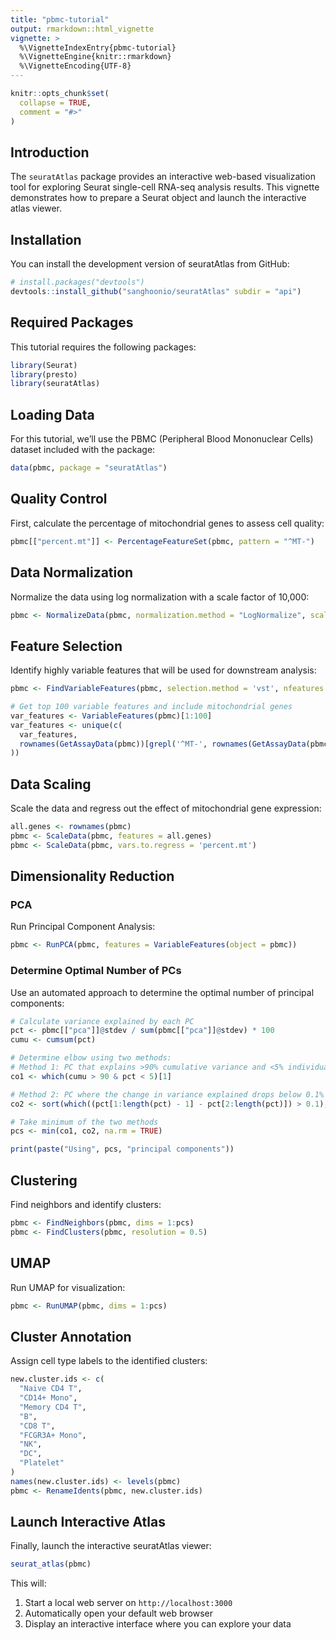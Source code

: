 ```yaml
---
title: "pbmc-tutorial"
output: rmarkdown::html_vignette
vignette: >
  %\VignetteIndexEntry{pbmc-tutorial}
  %\VignetteEngine{knitr::rmarkdown}
  %\VignetteEncoding{UTF-8}
---
```


```r
knitr::opts_chunk$set(
  collapse = TRUE,
  comment = "#>"
)
```

## Introduction

The `seuratAtlas` package provides an interactive web-based visualization tool for exploring Seurat single-cell RNA-seq analysis results. This vignette demonstrates how to prepare a Seurat object and launch the interactive atlas viewer.

## Installation

You can install the development version of seuratAtlas from GitHub:

```r
# install.packages("devtools")
devtools::install_github("sanghoonio/seuratAtlas" subdir = "api")
```

## Required Packages

This tutorial requires the following packages:

```r
library(Seurat)
library(presto)
library(seuratAtlas)
```

## Loading Data

For this tutorial, we'll use the PBMC (Peripheral Blood Mononuclear Cells) dataset included with the package:

```r
data(pbmc, package = "seuratAtlas")
```

## Quality Control

First, calculate the percentage of mitochondrial genes to assess cell quality:

```r
pbmc[["percent.mt"]] <- PercentageFeatureSet(pbmc, pattern = "^MT-")
```

## Data Normalization

Normalize the data using log normalization with a scale factor of 10,000:

```r
pbmc <- NormalizeData(pbmc, normalization.method = "LogNormalize", scale.factor = 1e4)
```

## Feature Selection

Identify highly variable features that will be used for downstream analysis:

```r
pbmc <- FindVariableFeatures(pbmc, selection.method = 'vst', nfeatures = 2000)

# Get top 100 variable features and include mitochondrial genes
var_features <- VariableFeatures(pbmc)[1:100]
var_features <- unique(c(
  var_features,
  rownames(GetAssayData(pbmc))[grepl('^MT-', rownames(GetAssayData(pbmc)))]
))
```

## Data Scaling

Scale the data and regress out the effect of mitochondrial gene expression:

```r
all.genes <- rownames(pbmc)
pbmc <- ScaleData(pbmc, features = all.genes)
pbmc <- ScaleData(pbmc, vars.to.regress = 'percent.mt')
```

## Dimensionality Reduction

### PCA

Run Principal Component Analysis:

```r
pbmc <- RunPCA(pbmc, features = VariableFeatures(object = pbmc))
```

### Determine Optimal Number of PCs

Use an automated approach to determine the optimal number of principal components:

```r
# Calculate variance explained by each PC
pct <- pbmc[["pca"]]@stdev / sum(pbmc[["pca"]]@stdev) * 100
cumu <- cumsum(pct)

# Determine elbow using two methods:
# Method 1: PC that explains >90% cumulative variance and <5% individual variance
co1 <- which(cumu > 90 & pct < 5)[1]

# Method 2: PC where the change in variance explained drops below 0.1%
co2 <- sort(which((pct[1:length(pct) - 1] - pct[2:length(pct)]) > 0.1), decreasing = TRUE)[1] + 1

# Take minimum of the two methods
pcs <- min(co1, co2, na.rm = TRUE)

print(paste("Using", pcs, "principal components"))
```

## Clustering

Find neighbors and identify clusters:

```r
pbmc <- FindNeighbors(pbmc, dims = 1:pcs)
pbmc <- FindClusters(pbmc, resolution = 0.5)
```

## UMAP

Run UMAP for visualization:

```r
pbmc <- RunUMAP(pbmc, dims = 1:pcs)
```

## Cluster Annotation

Assign cell type labels to the identified clusters:

```r
new.cluster.ids <- c(
  "Naive CD4 T",
  "CD14+ Mono",
  "Memory CD4 T",
  "B",
  "CD8 T",
  "FCGR3A+ Mono",
  "NK",
  "DC",
  "Platelet"
)
names(new.cluster.ids) <- levels(pbmc)
pbmc <- RenameIdents(pbmc, new.cluster.ids)
```

## Launch Interactive Atlas

Finally, launch the interactive seuratAtlas viewer:

```r
seurat_atlas(pbmc)
```

This will:

1. Start a local web server on `http://localhost:3000`
2. Automatically open your default web browser
3. Display an interactive interface where you can explore your data
